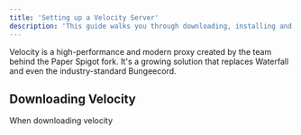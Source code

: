 ```yaml
---
title: 'Setting up a Velocity Server'
description: 'This guide walks you through downloading, installing and configuring PaperMC's Velocity proxy.'
---
```


Velocity is a high-performance and modern proxy created by the team behind the Paper Spigot fork. It's a growing solution that replaces Waterfall and even the industry-standard Bungeecord.

## Downloading Velocity

When downloading velocity